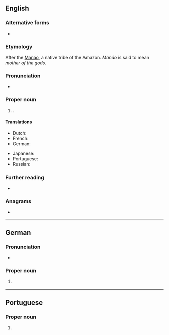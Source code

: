 {{also|manaus}}
==English==

===Alternative forms===
* {{alter|en|Manáos||dated}}

===Etymology===
After the [[Manáo]], a native {{der|en|arw|-}} tribe of the Amazon. ''Manáo'' is said to mean ''mother of the gods''.

===Pronunciation===
* {{IPA|en|/mɑːˈnaʊs/}}

===Proper noun===
{{en-proper noun}}

# {{place|en|municipality/state capital|s/Amazonas|c/Brazil}}.

====Translations====
{{trans-top|capital of Amazonas}}
* Dutch: {{t+|nl|Manaus|n}}
* French: {{t|fr|Manaos}}
* German: {{t+|de|Manaus}}
{{trans-mid}}
* Japanese: {{t|ja|マナウス|tr=Manausu}}
* Portuguese: {{t+|pt|Manaus}}
* Russian: {{t|ru|Мана́ус}}
{{trans-bottom}}

===Further reading===
* {{pedia}}

===Anagrams===
* {{anagrams|en|a=aamnsu|Amanus|Aumans|Ausman|Sumana|Umanas|namasu|samanu}}

----

==German==

===Pronunciation===
* {{IPA|de|/maˈnaː.ʊs/|/maˈnaʊ̯s/}}

===Proper noun===
{{de-proper noun|n|Manaus'}}

# {{l|en|Manaus}} {{gloss|city in Brazil}}

----

==Portuguese==

===Proper noun===
{{pt-proper noun}}

# {{place|pt|municipality/state capital|s/Amazonas|c/Brazil|t1=Manaus}}